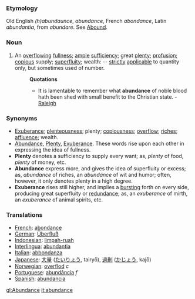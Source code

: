 ===Etymology===
Old English ''(h)abundaunce'', ''abundance'', French ''abondance'', Latin ''abundantia'', from ''abundare''. See [[Abound]].
===Noun===
#An [[overflowing]] [[fullness]]; [[ample]] [[sufficiency]]; great [[plenty]]; [[profusion]]; [[copious]] supply; [[superfluity]]; wealth: -- [[strictly]] [[applicable]] to quantity only, but sometimes used of number.
#:'''Quotations'''
#:*It is lamentable to remember what '''abundance''' of noble blood hath been shed with small benefit to the Christian state. - [[Raleigh]]
===Synonyms===
*[[Exuberance]]; [[plenteousness]]; plenty; [[copiousness]]; [[overflow]]; [[riches]]; [[affluence]]; wealth. 
*[[Abundance]], [[Plenty]], [[Exuberance]]. These words rise upon each other in expressing the idea of fullness. 
*'''Plenty''' denotes a sufficiency to supply every want; as, ''plenty'' of food, ''plenty'' of money, etc. 
*'''Abundance''' express more, and gives the idea of superfluity or excess; as, ''abundance'' of riches, an ''abundance'' of wit and humor; often, however, it only denotes plenty in a high degree. 
*'''Exuberance''' rises still higher, and implies a [[bursting]] forth on every side, producing great superfluity or [[redundance]]; as, an ''exuberance'' of mirth, an ''exuberance'' of animal spirits, etc.
===Translations===
*[[French]]: [[abondance]]
*[[German]]: [[Überfluß]]
*[[Indonesian]]: [[limpah-ruah]]
*[[Interlingua]]: [[abundantia]]
*[[Italian]]: [[abbondanza]]
*[[Japanese]]: [[大量]] ([[たいりょう]], tairyō), [[過剰]] ([[かじょう]], kajō)
*[[Norwegian]]: [[overflod]] ''c''
*[[Portuguese]]: [[abundância]] ''f''
*[[Spanish]]: [[abundancia]]

[[gl:Abundance]]
[[it:abundance]]
